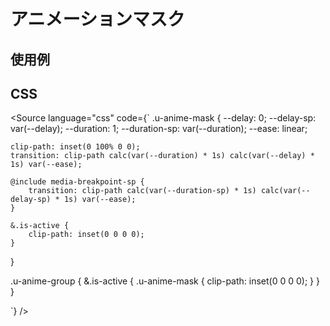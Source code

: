 
<Meta of={Stories} />

# アニメーションマスク

## 使用例

<Canvas of={Stories.base} />

## CSS
<Source
  language="css"
  code={`
.u-anime-mask {
    --delay: 0;
    --delay-sp: var(--delay);
    --duration: 1;
    --duration-sp: var(--duration);
    --ease: linear;

    clip-path: inset(0 100% 0 0);
    transition: clip-path calc(var(--duration) * 1s) calc(var(--delay) * 1s) var(--ease);

    @include media-breakpoint-sp {
        transition: clip-path calc(var(--duration-sp) * 1s) calc(var(--delay-sp) * 1s) var(--ease);
    }

    &.is-active {
        clip-path: inset(0 0 0 0);
    }
}


.u-anime-group {
    &.is-active {
        .u-anime-mask {
            clip-path: inset(0 0 0 0);
        }
    }
}

  `}
/>


